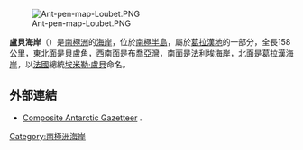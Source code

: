 [[Image:Ant-pen-map-Loubet.PNG|thumb]]

'''盧貝海岸'''（{{lang-fr|Terre Loubet}}）是[[南極洲|南極洲]]的[[海岸|海岸]]，位於[[南極半島|南極半島]]，屬於[[葛拉漢地|葛拉漢地]]的一部分，全長158公里，東北面是[[貝盧角|貝盧角]]，西南面是[[布喬亞灣|布喬亞灣]]，南面是[[法利埃海岸|法利埃海岸]]，北面是[[葛拉漢海岸|葛拉漢海岸]]，以[[法國|法國]]總統[[埃米勒·盧貝|埃米勒·盧貝]]命名。

{{coord|67|00|S|66|00|W|scale:4000000|display=title}}

==外部連結==
* [http://data.aad.gov.au/aadc/gaz/scar/ Composite Antarctic Gazetteer] {{WebCite|url=https://www.webcitation.org/5ug2CfC7m?url=http://data.aad.gov.au/aadc/gaz/scar/ |date=20101202140255 |dateformat=iso }}.

{{DEFAULTSORT:Loubet Coast}}
[[Category:南極洲海岸|Category:南極洲海岸]]


{{LoubetCoast-geo-stub}}